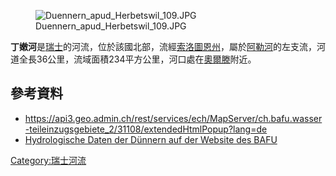 {{Coord|47.34913|N|7.90431|E|display=title}}
[[Image:Duennern_apud_Herbetswil_109.JPG|right]]

'''丁嫩河'''是[[瑞士|瑞士]]的河流，位於該國北部，流經[[索洛圖恩州|索洛圖恩州]]，屬於[[阿勒河|阿勒河]]的左支流，河道全長36公里，流域面積234平方公里，河口處在[[奧爾滕|奧爾滕]]附近。

==參考資料==
* https://api3.geo.admin.ch/rest/services/ech/MapServer/ch.bafu.wasser-teileinzugsgebiete_2/31108/extendedHtmlPopup?lang=de{{Dead link}}
*[http://www.hydrodaten.admin.ch/de/2434.html Hydrologische Daten der Dünnern auf der Website des BAFU] {{Wayback|url=http://www.hydrodaten.admin.ch/de/2434.html |date=20210204221635 }}

{{Switzerland-geo-stub}}
[[Category:瑞士河流|Category:瑞士河流]]